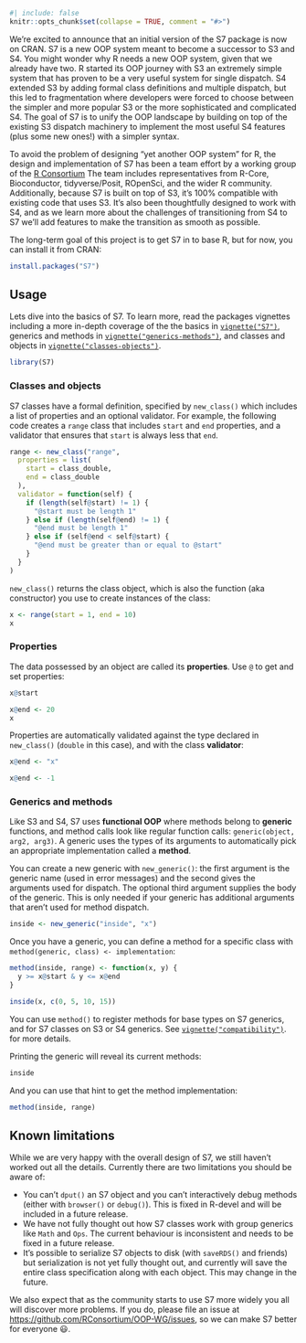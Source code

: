 ```r
#| include: false
knitr::opts_chunk$set(collapse = TRUE, comment = "#>")
```

We're excited to announce that an initial version of the S7 package is now on CRAN.
S7 is a new OOP system meant to become a successor to S3 and S4.
You might wonder why R needs a new OOP system, given that we already have two.
R started its OOP journey with S3 an extremely simple system that has proven to be a very useful system for single dispatch.
S4 extended S3 by adding formal class definitions and multiple dispatch, but this led to fragmentation where developers were forced to choose between the simpler and more popular S3 or the more sophisticated and complicated S4.
The goal of S7 is to unify the OOP landscape by building on top of the existing S3 dispatch machinery to implement the most useful S4 features (plus some new ones!) with a simpler syntax.

To avoid the problem of designing "yet another OOP system" for R, the design and implementation of S7 has been a team effort by a working group of the [R Consortium](https://www.r-consortium.org) The team includes representatives from R-Core, Bioconductor, tidyverse/Posit, ROpenSci, and the wider R community.
Additionally, because S7 is built on top of S3, it's 100% compatible with existing code that uses S3.
It's also been thoughtfully designed to work with S4, and as we learn more about the challenges of transitioning from S4 to S7 we'll add features to make the transition as smooth as possible.

The long-term goal of this project is to get S7 in to base R, but for now, you can install it from CRAN:

```r
install.packages("S7")
```

## Usage

Lets dive into the basics of S7.
To learn more, read the packages vignettes including a more in-depth coverage of the the basics in [`vignette("S7")`](https://rconsortium.github.io/OOP-WG/articles/S7.html), generics and methods in [`vignette("generics-methods")`](https://rconsortium.github.io/OOP-WG/articles/generics-methods.html), and classes and objects in [`vignette("classes-objects")`](https://rconsortium.github.io/OOP-WG/articles/classes-objects.html).

```r
library(S7)
```

### Classes and objects

S7 classes have a formal definition, specified by `new_class()` which includes a list of properties and an optional validator.
For example, the following code creates a `range` class that includes `start` and `end` properties, and a validator that ensures that `start` is always less that `end`.

```r
range <- new_class("range",
  properties = list(
    start = class_double,
    end = class_double
  ),
  validator = function(self) {
    if (length(self@start) != 1) {
      "@start must be length 1"
    } else if (length(self@end) != 1) {
      "@end must be length 1"
    } else if (self@end < self@start) {
      "@end must be greater than or equal to @start"
    }
  }
)
```

`new_class()` returns the class object, which is also the function (aka constructor) you use to create instances of the class:

```r
x <- range(start = 1, end = 10)
x
```

### Properties

The data possessed by an object are called its **properties**.
Use `@` to get and set properties:

```r
x@start

x@end <- 20
x
```

Properties are automatically validated against the type declared in `new_class()` (`double` in this case), and with the class **validator**:

```r
x@end <- "x"

x@end <- -1
```

### Generics and methods

Like S3 and S4, S7 uses **functional OOP** where methods belong to **generic** functions, and method calls look like regular function calls: `generic(object, arg2, arg3)`.
A generic uses the types of its arguments to automatically pick an appropriate implementation called a **method**.

You can create a new generic with `new_generic()`: the first argument is the generic name (used in error messages) and the second gives the arguments used for dispatch.
The optional third argument supplies the body of the generic.
This is only needed if your generic has additional arguments that aren't used for method dispatch.

```r
inside <- new_generic("inside", "x")
```

Once you have a generic, you can define a method for a specific class with `method(generic, class) <- implementation`:

```r
method(inside, range) <- function(x, y) {
  y >= x@start & y <= x@end
}

inside(x, c(0, 5, 10, 15))
```

You can use `method()` to register methods for base types on S7 generics, and for S7 classes on S3 or S4 generics.
See [`vignette("compatibility")`](https://rconsortium.github.io/OOP-WG/articles/compatibility.html).
for more details.

Printing the generic will reveal its current methods:

```r
inside
```

And you can use that hint to get the method implementation:

```r
method(inside, range)
```

## Known limitations

While we are very happy with the overall design of S7, we still haven't worked out all the details.
Currently there are two limitations you should be aware of:

-   You can't `dput()` an S7 object and you can't interactively debug methods (either with `browser()` or `debug()`). This is fixed in R-devel and will be included in a future release.
-   We have not fully thought out how S7 classes work with group generics like `Math` and `Ops`. The current behaviour is inconsistent and needs to be fixed in a future release.
-   It's possible to serialize S7 objects to disk (with `saveRDS()` and friends) but serialization is not yet fully thought out, and currently will save the entire class specification along with each object. This may change in the future.

We also expect that as the community starts to use S7 more widely you all will discover more problems.
If you do, please file an issue at <https://github.com/RConsortium/OOP-WG/issues>, so we can make S7 better for everyone 😃.
